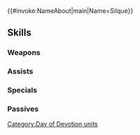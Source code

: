 {{#invoke:NameAbout|main|Name=Silque}}{{HeroPage Tabs}}
{{Hero Infobox
|Name=Silque
|Title=Selfless Cleric
|WeaponType=Colorless Staff
|Origin=Fire Emblem Echoes: Shadows of Valentia
|Gender=Female
|MoveType=Cavalry
|actorJP=いのくちゆか
|actorEN=Bonnie Gordon
|artist=羽公
|additionDate=February 6, 2020
|releaseDate=February 6, 2020
|TagID=愛の祭シルク
|InternalID=486
|Properties=tempest,limited,hat,specDisplay
|cv1=2
|cv2=100550
|description=A cleric from Novis. Appreciative of everyone's hard work day in and day out. Appears in Fire Emblem Echoes: Shadows of Valentia.
}}
{{Stats Page
|Lv1HP=16|Lv1ATK=9|Lv1SPD=3|Lv1DEF=8|Lv1RES=7
|GRHP=55|GRATK=45|GRSPD=45|GRDEF=55|GRRES=50
}}
==Skills==
===Weapons===
{{Weapons Table
|weapon1=Assault
|weapon1Default=1
|weapon1Unlock=1
|weapon2=Rapport Wand
|weapon2Default=3
|weapon2Unlock=3
|weapon3=Rapport Wand+
|weapon3Default=5
|weapon3Unlock=5
}}
===Assists===
{{Assists Table
|assist1=Heal
|assist1Default=1
|assist1Unlock=1
|assist2=Reconcile
|assist2Default=3
|assist2Unlock=2
|assist3=Martyr
|assist3Default=4
|assist3Unlock=3
|assist4=Martyr+
|assist4Default=5
|assist4Unlock=5
}}
===Specials===
{{Specials Table
|special1=Imbue
|special1Default=4
|special1Unlock=2
|special2=Heavenly Light
|special2Default=5
|special2Unlock=3
}}
===Passives===
{{Passives Table
|passiveB1=Live to Serve 1
|passiveB2=Live to Serve 2
|passiveB3=Live to Serve 3
|passiveB1Unlock=3
|passiveB2Unlock=4
|passiveB3Unlock=5
|passiveC1=Spd Opening 1
|passiveC2=Spd Opening 2
|passiveC3=Spd Opening 3
|passiveC1Unlock=1
|passiveC2Unlock=2
|passiveC3Unlock=4
}}
{{Heroes Navbox}}
[[Category:Day of Devotion units]]